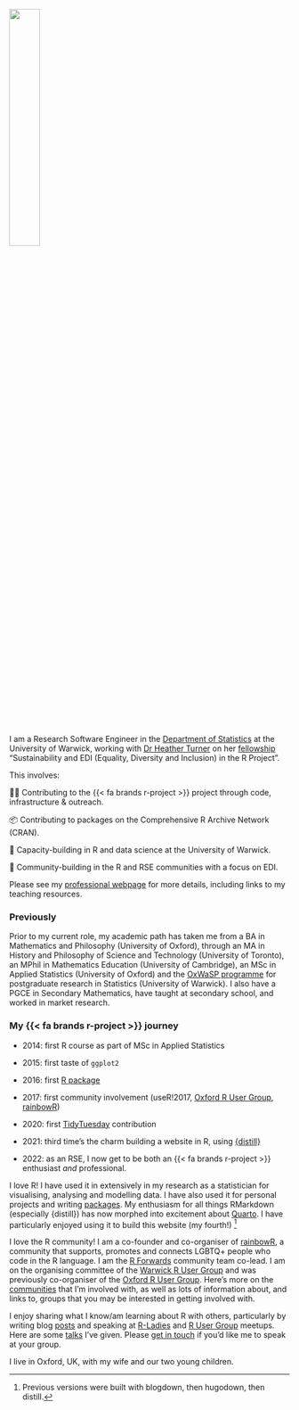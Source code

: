 ![](images/ellakaye-profile-2023.jpg){.profile-pic fig-alt="Headshot of Ella Kaye, a woman of around 40 with short brown hair looking slightly off-camera and smiling" fig-align="center" width="33%"}

I am a Research Software Engineer in the [Department of Statistics](https://warwick.ac.uk/fac/sci/statistics/){target="_blank"} at the University of Warwick, working with [Dr Heather Turner](https://warwick.ac.uk/fac/sci/statistics/staff/academic-research/turner/){target="_blank"} on her [fellowship](https://society-rse.org/community/rse-fellows/){target="_blank"} "Sustainability and EDI (Equality, Diversity and Inclusion) in the R Project".

This involves:

👩‍💻 Contributing to the {{< fa brands r-project >}} project through code, infrastructure & outreach.

📦 Contributing to packages on the Comprehensive R Archive Network (CRAN).

🚀 Capacity-building in R and data science at the University of Warwick.

💪 Community-building in the R and RSE communities with a focus on EDI.

Please see my [professional webpage](https://warwick.ac.uk/EllaKaye){target="_blank"} for more details, including links to my teaching resources.

### Previously

Prior to my current role, my academic path has taken me from a BA in Mathematics and Philosophy (University of Oxford), through an MA in History and Philosophy of Science and Technology (University of Toronto), an MPhil in Mathematics Education (University of Cambridge), an MSc in Applied Statistics (University of Oxford) and the [OxWaSP programme](http://www.oxwasp-cdt.ac.uk){target="_blank"} for postgraduate research in Statistics (University of Warwick). I also have a PGCE in Secondary Mathematics, have taught at secondary school, and worked in market research.

<!-- You can check out my [CV](CV.pdf) for more details. -->

### My {{< fa brands r-project >}} journey

-   2014: first R course as part of MSc in Applied Statistics

-   2015: first taste of `ggplot2`

-   2016: first [R package](packages/BradleyTerryScalable/index.qmd){target="_blank"}

-   2017: first community involvement (useR!2017, [Oxford R User Group](https://r-oxford.github.io){target="_blank"}, [rainbowR](https://rainbowr.netlify.app){target="_blank"})

-   2020: first [TidyTuesday](https://github.com/rfordatascience/tidytuesday) contribution

-   2021: third time's the charm building a website in R, using [{distill}](https://rstudio.github.io/distill/){target="_blank"}

-   2022: as an RSE, I now get to be both an {{< fa brands r-project >}} enthusiast *and* professional.

I love R! I have used it in extensively in my research as a statistician for visualising, analysing and modelling data. I have also used it for personal projects and writing [packages](packages.qmd). My enthusiasm for all things RMarkdown (especially {distill}) has now morphed into excitement about [Quarto](https://quarto.org){target="_blank"}. I have particularly enjoyed using it to build this website (my fourth!) [^about-1]

[^about-1]: Previous versions were built with blogdown, then hugodown, then distill.

I love the R community! I am a co-founder and co-organiser of [rainbowR](https://rainbowr.netlify.app), a community that supports, promotes and connects LGBTQ+ people who code in the R language. I am the [R Forwards](https://forwards.github.io){target="_blank"} community team co-lead. I am on the organising committee of the [Warwick R User Group](https://www.meetup.com/Warwick-useRs/) and was previously co-organiser of the [Oxford R User Group](https://www.meetup.com/Oxford-R-User-Group/). Here's more on the [communities](community.qmd) that I'm involved with, as well as lots of information about, and links to, groups that you may be interested in getting involved with.

I enjoy sharing what I know/am learning about R with others, particularly by writing blog [posts](posts.qmd) and speaking at [R-Ladies](https://rladies.org) and [R User Group](https://www.meetup.com/pro/r-user-groups/) meetups. Here are some [talks](talks.qmd) I've given. Please [get in touch](contact.qmd) if you'd like me to speak at your group.

I live in Oxford, UK, with my wife and our two young children.
